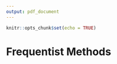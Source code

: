 ```yaml
---
output: pdf_document
---
```


```r
knitr::opts_chunk$set(echo = TRUE)
```

# Frequentist Methods